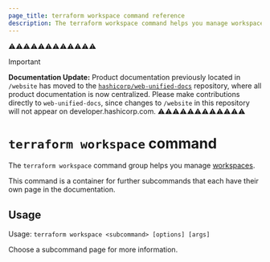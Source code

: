 ```yaml
---
page_title: terraform workspace command reference
description: The terraform workspace command helps you manage workspaces.
---
```


⚠️⚠️⚠️⚠️⚠️⚠️⚠️⚠️⚠️⚠️⚠️⚠️
> [!IMPORTANT]  
> **Documentation Update:** Product documentation previously located in `/website` has moved to the [`hashicorp/web-unified-docs`](https://github.com/hashicorp/web-unified-docs) repository, where all product documentation is now centralized. Please make contributions directly to `web-unified-docs`, since changes to `/website` in this repository will not appear on developer.hashicorp.com.
⚠️⚠️⚠️⚠️⚠️⚠️⚠️⚠️⚠️⚠️⚠️⚠️


# `terraform workspace` command

The `terraform workspace` command group helps you manage [workspaces](/terraform/language/state/workspaces).

This command is a container for further subcommands that each have their own page in the documentation.

## Usage

Usage: `terraform workspace <subcommand> [options] [args]`

Choose a subcommand page for more information.
